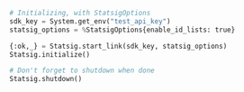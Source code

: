 ```python
# Initializing, with StatsigOptions
sdk_key = System.get_env("test_api_key")
statsig_options = %StatsigOptions{enable_id_lists: true}

{:ok,_} = Statsig.start_link(sdk_key, statsig_options)
Statsig.initialize()

# Don't forget to shutdown when done
Statsig.shutdown()
```
